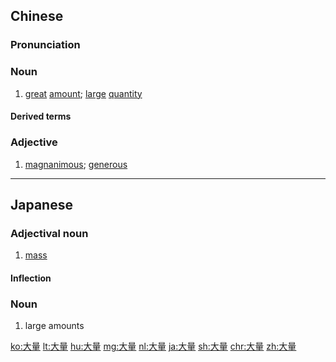 ==Chinese==
{{zh-forms}}

===Pronunciation===
{{zh-pron
|m=dàliàng
|c=daai6 loeng6
|h=pfs=thai-liong
|mn=tāi-liāng/tāi-liōng/tōa-niū
|cat=n,a
}}

===Noun===
{{zh-noun}}

# [[great]] [[amount]]; [[large]] [[quantity]]

====Derived terms====
{{zh-der|大量生產}}

===Adjective===
{{zh-adj}}

# [[magnanimous]]; [[generous]]

----

==Japanese==
{{ja-kanjitab|たい|りょう|yomi=on}}

===Adjectival noun===
{{ja-adj|infl=な|たいりょう}}

# [[mass]]

====Inflection====
{{ja-na|たいりょう}}

===Noun===
{{ja-noun|たいりょう}}

# large amounts

[[ko:大量]]
[[lt:大量]]
[[hu:大量]]
[[mg:大量]]
[[nl:大量]]
[[ja:大量]]
[[sh:大量]]
[[chr:大量]]
[[zh:大量]]